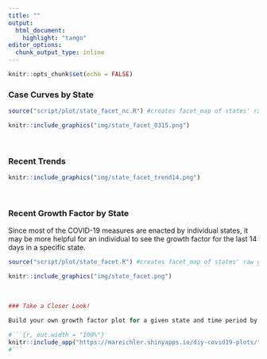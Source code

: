 ```yaml
---
title: ""
output:
  html_document:
    highlight: "tango"
editor_options: 
  chunk_output_type: inline
---
```


```r
knitr::opts_chunk$set(echo = FALSE)
```
### Case Curves by State 

```r
source("script/plot/state_facet_nc.R") #creates facet_map of states' raw gf for past 14 days 
```


```r
knitr::include_graphics("img/state_facet_0315.png")
```
<br>

### Recent Trends 

```r
knitr::include_graphics("img/state_facet_trend14.png")
```
<br>

### Recent Growth Factor by State

Since most of the COVID-19 measures are enacted by individual states, it may be more helpful for an individual to see the growth factor for the last 14 days in a specific state.  

```r
source("script/plot/state_facet.R") #creates facet_map of states' raw gf for past 14 days 
```


```r
knitr::include_graphics("img/state_facet.png")
```
<br>


```r
### Take a Closer Look! 

Build your own growth factor plot for a given state and time period by using a shiny app.  The app can be access through this  link, <a href="https://mareichler.shinyapps.io/diy-covid19-plots/" target = "_blank">mareichler.shinyapps.io/diy-covid19-plots/</a>, and is also embedded below:  

#```{r, out.width = "100%"}
knitr::include_app("https://mareichler.shinyapps.io/diy-covid19-plots/", height = "500px")
#```
```






